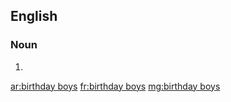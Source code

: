 ==English==

===Noun===
{{head|en|head=[[birthday]] [[boy]]s}}

# {{plural of|birthday boy}}

[[ar:birthday boys]]
[[fr:birthday boys]]
[[mg:birthday boys]]